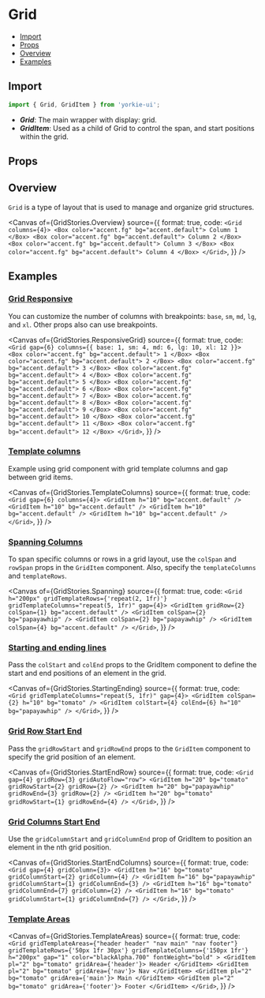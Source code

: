 # Grid


<Meta of={GridStories} />

- [Import](#import)
- [Props](#props)
- [Overview](#overview)
- [Examples](#examples)

## Import

```jsx
import { Grid, GridItem } from 'yorkie-ui';
```

- **_Grid_**: The main wrapper with display: grid.
- **_GridItem_**: Used as a child of Grid to control the span, and start positions within the grid.

## Props

<Controls />

## Overview

`Grid` is a type of layout that is used to manage and organize grid structures.

<Canvas
  of={GridStories.Overview}
  source={{
    format: true,
    code: `
      <Grid columns={4}>
        <Box color="accent.fg" bg="accent.default">
          Column 1
        </Box>
        <Box color="accent.fg" bg="accent.default">
          Column 2
        </Box>
        <Box color="accent.fg" bg="accent.default">
          Column 3
        </Box>
        <Box color="accent.fg" bg="accent.default">
          Column 4
        </Box>
      </Grid>
    `,
  }}
/>

## Examples

### [Grid Responsive](#grid-responsive)

You can customize the number of columns with breakpoints: `base`, `sm`, `md`, `lg`, and `xl`. Other props also can use breakpoints.

<Canvas
  of={GridStories.ResponsiveGrid}
  source={{
    format: true,
    code: `
      <Grid gap={6} columns={{ base: 1, sm: 4, md: 6, lg: 10, xl: 12 }}>
        <Box color="accent.fg" bg="accent.default">
          1
        </Box>
        <Box color="accent.fg" bg="accent.default">
          2
        </Box>
        <Box color="accent.fg" bg="accent.default">
          3
        </Box>
        <Box color="accent.fg" bg="accent.default">
          4
        </Box>
        <Box color="accent.fg" bg="accent.default">
          5
        </Box>
        <Box color="accent.fg" bg="accent.default">
          6
        </Box>
        <Box color="accent.fg" bg="accent.default">
          7
        </Box>
        <Box color="accent.fg" bg="accent.default">
          8
        </Box>
        <Box color="accent.fg" bg="accent.default">
          9
        </Box>
        <Box color="accent.fg" bg="accent.default">
          10
        </Box>
        <Box color="accent.fg" bg="accent.default">
          11
        </Box>
        <Box color="accent.fg" bg="accent.default">
          12
        </Box>
      </Grid>
    `,
  }}
/>

### [Template columns](#template-columns)

Example using grid component with grid template columns and gap between grid items.

<Canvas
  of={GridStories.TemplateColumns}
  source={{
    format: true,
    code: `
      <Grid gap={6} columns={4}>
        <GridItem h="10" bg="accent.default" />
        <GridItem h="10" bg="accent.default" />
        <GridItem h="10" bg="accent.default" />
        <GridItem h="10" bg="accent.default" />
      </Grid>
    `,
  }}
/>

### [Spanning Columns](#spansning-columns)

To span specific columns or rows in a grid layout, use the `colSpan` and `rowSpan` props in the `GridItem` component. Also, specify the `templateColumns` and `templateRows`.

<Canvas
  of={GridStories.Spanning}
  source={{
    format: true,
    code: `
      <Grid h="200px" gridTemplateRows={'repeat(2, 1fr)'} gridTemplateColumns="repeat(5, 1fr)" gap={4}>
        <GridItem gridRow={2} colSpan={1} bg="accent.default" />
        <GridItem colSpan={2} bg="papayawhip" />
        <GridItem colSpan={2} bg="papayawhip" />
        <GridItem colSpan={4} bg="accent.default" />
      </Grid>
    `,
  }}
/>

### [Starting and ending lines](#spansning-columns)

Pass the `colStart` and `colEnd` props to the GridItem component to define the start and end positions of an element in the grid.

<Canvas
  of={GridStories.StartingEnding}
  source={{
    format: true,
    code: `
      <Grid gridTemplateColumns="repeat(5, 1fr)" gap={4}>
        <GridItem colSpan={2} h="10" bg="tomato" />
        <GridItem colStart={4} colEnd={6} h="10" bg="papayawhip" />
      </Grid>
    `,
  }}
/>

### [Grid Row Start End](#grid-row-start-end)

Pass the `gridRowStart` and `gridRowEnd` props to the `GridItem` component to specify the grid position of an element.

<Canvas
  of={GridStories.StartEndRow}
  source={{
    format: true,
    code: `
      <Grid gap={4} gridRow={3} gridAutoFlow="row">
        <GridItem h="20" bg="tomato" gridRowStart={2} gridRow={2} />
        <GridItem h="20" bg="papayawhip" gridRowEnd={3} gridRow={2} />
        <GridItem h="20" bg="tomato" gridRowStart={1} gridRowEnd={4} />
      </Grid>
    `,
  }}
/>

### [Grid Columns Start End](#grid-columns-start-end)

Use the `gridColumnStart` and `gridColumnEnd` prop of GridItem to position an element in the nth grid position.

<Canvas
  of={GridStories.StartEndColumns}
  source={{
    format: true,
    code: `
      <Grid gap={4} gridColumn={3}>
        <GridItem h="16" bg="tomato" gridColumnStart={2} gridColumn={4} />
        <GridItem h="16" bg="papayawhip" gridColumnStart={1} gridColumnEnd={3} />
        <GridItem h="16" bg="tomato" gridColumnEnd={7} gridColumn={2} />
        <GridItem h="16" bg="tomato" gridColumnStart={1} gridColumnEnd={7} />
      </Grid>
    `,
  }}
/>

### [Template Areas](#template-area)

<Canvas
  of={GridStories.TemplateAreas}
  source={{
    format: true,
    code: `
      <Grid
        gridTemplateAreas={"header header"
                  "nav main"
                  "nav footer"}
        gridTemplateRows={'50px 1fr 30px'}
        gridTemplateColumns={'150px 1fr'}
        h="200px"
        gap="1"
        color="blackAlpha.700"
        fontWeight="bold"
      >
        <GridItem pl="2" bg="tomato" gridArea={'header'}>
          Header
        </GridItem>
        <GridItem pl="2" bg="tomato" gridArea={'nav'}>
          Nav
        </GridItem>
        <GridItem pl="2" bg="tomato" gridArea={'main'}>
          Main
        </GridItem>
        <GridItem pl="2" bg="tomato" gridArea={'footer'}>
          Footer
        </GridItem>
      </Grid>
    `,
  }}
/>
